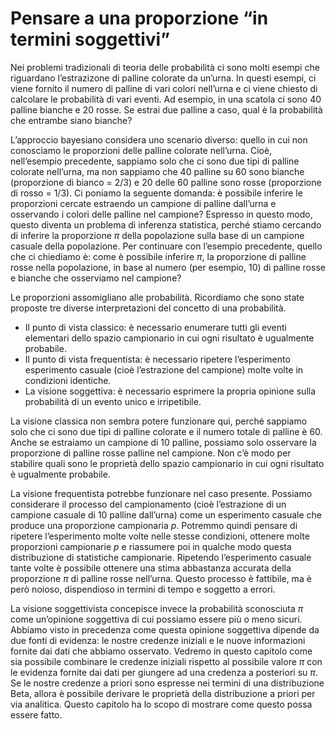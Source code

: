 # Pensare a una proporzione "in termini soggettivi"

Nei problemi tradizionali di teoria delle probabilità ci sono molti esempi che riguardano l'estrazizone di palline colorate da un'urna. In questi esempi, ci viene fornito il numero di palline di vari colori nell'urna e ci viene chiesto di calcolare le probabilità di vari eventi. Ad esempio, in una scatola ci sono 40 palline bianche e 20 rosse. Se estrai due palline a caso, qual è la probabilità che entrambe siano bianche? 

L'approccio bayesiano considera uno scenario diverso: quello in cui non conosciamo le proporzioni delle palline colorate nell'urna. Cioè, nell'esempio precedente, sappiamo solo che ci sono due tipi di palline colorate nell'urna, ma non sappiamo che 40 palline su 60 sono bianche (proporzione di bianco = $2/3$) e 20 delle 60 palline sono rosse (proporzione di rosso = $1/3$). Ci poniamo la seguente domanda: è possibile inferire le proporzioni cercate estraendo un campione di palline dall'urna e osservando i colori delle palline nel campione? Espresso in questo modo, questo diventa un problema di inferenza statistica, perché stiamo cercando di inferire la proporzione $\pi$ della popolazione sulla base di un campione casuale della popolazione. Per continuare con l'esempio precedente, quello che ci chiediamo è: come è possibile inferire $\pi$, la proporzione di palline rosse nella popolazione, in base al numero (per esempio, 10) di palline rosse e bianche che osserviamo nel campione?

Le proporzioni assomigliano alle probabilità. Ricordiamo che sono state proposte tre diverse interpretazioni del concetto di una probabilità. 

- Il punto di vista classico: è necessario enumerare tutti gli eventi elementari dello spazio campionario in cui ogni risultato è ugualmente probabile.
- Il punto di vista frequentista: è necessario ripetere l'esperimento esperimento casuale (cioè l'estrazione del campione) molte volte in condizioni identiche.
- La visione soggettiva: è necessario esprimere la propria opinione sulla probabilità di un evento unico e irripetibile.

La visione classica non sembra potere funzionare qui, perché sappiamo solo che ci sono due tipi di palline colorate e il numero totale di palline è 60. Anche se estraiamo un campione di 10 palline, possiamo solo osservare la proporzione di palline rosse palline nel campione. Non c'è modo per stabilire quali sono le proprietà dello spazio campionario in cui ogni risultato è ugualmente probabile.

La visione frequentista potrebbe funzionare nel caso presente. Possiamo considerare il processo del campionamento (cioè l'estrazione di un campione casuale di 10 palline dall'urna) come un esperimento casuale che produce una proporzione campionaria $p$. Potremmo quindi pensare di ripetere l'esperimento molte volte nelle stesse condizioni, ottenere molte proporzioni campionarie $p$ e riassumere poi in qualche modo questa distribuzione di statistiche campionarie. Ripetendo l'esperimento casuale tante volte è possibile ottenere una stima abbastanza accurata della proporzione $\pi$ di palline rosse nell'urna. Questo processo è fattibile, ma è però noioso, dispendioso in termini di tempo e soggetto a errori.

La visione soggettivista concepisce invece la probabilità sconosciuta $\pi$ come un'opinione soggettiva di cui possiamo essere più o meno sicuri. Abbiamo visto in precedenza come questa opinione soggettiva dipende da due fonti di evidenza: le nostre credenze iniziali e le nuove informazioni fornite dai dati che abbiamo osservato. Vedremo in questo capitolo come sia possibile combinare le credenze iniziali rispetto al possibile valore $\pi$ con le evidenza fornite dai dati per giungere ad una credenza a posteriori su $\pi$. Se le nostre credenze a priori sono espresse nei termini di una distribuzione Beta, allora è possibile derivare le proprietà della distribuzione a priori per via analitica. Questo capitolo ha lo scopo di mostrare come questo possa essere fatto.

